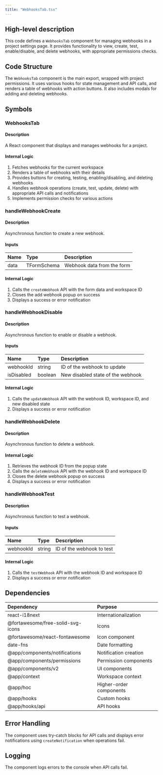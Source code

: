 ```yaml
---
title: "WebhooksTab.tsx"
---
```


## High-level description
This code defines a `WebhooksTab` component for managing webhooks in a project settings page. It provides functionality to view, create, test, enable/disable, and delete webhooks, with appropriate permissions checks.

## Code Structure
The `WebhooksTab` component is the main export, wrapped with project permissions. It uses various hooks for state management and API calls, and renders a table of webhooks with action buttons. It also includes modals for adding and deleting webhooks.

## Symbols

### WebhooksTab
#### Description
A React component that displays and manages webhooks for a project.

#### Internal Logic
1. Fetches webhooks for the current workspace
2. Renders a table of webhooks with their details
3. Provides buttons for creating, testing, enabling/disabling, and deleting webhooks
4. Handles webhook operations (create, test, update, delete) with appropriate API calls and notifications
5. Implements permission checks for various actions

### handleWebhookCreate
#### Description
Asynchronous function to create a new webhook.

#### Inputs
| Name | Type | Description |
|:-----|:-----|:------------|
| data | TFormSchema | Webhook data from the form |

#### Internal Logic
1. Calls the `createWebhook` API with the form data and workspace ID
2. Closes the add webhook popup on success
3. Displays a success or error notification

### handleWebhookDisable
#### Description
Asynchronous function to enable or disable a webhook.

#### Inputs
| Name | Type | Description |
|:-----|:-----|:------------|
| webhookId | string | ID of the webhook to update |
| isDisabled | boolean | New disabled state of the webhook |

#### Internal Logic
1. Calls the `updateWebhook` API with the webhook ID, workspace ID, and new disabled state
2. Displays a success or error notification

### handleWebhookDelete
#### Description
Asynchronous function to delete a webhook.

#### Internal Logic
1. Retrieves the webhook ID from the popup state
2. Calls the `deleteWebhook` API with the webhook ID and workspace ID
3. Closes the delete webhook popup on success
4. Displays a success or error notification

### handleWebhookTest
#### Description
Asynchronous function to test a webhook.

#### Inputs
| Name | Type | Description |
|:-----|:-----|:------------|
| webhookId | string | ID of the webhook to test |

#### Internal Logic
1. Calls the `testWebhook` API with the webhook ID and workspace ID
2. Displays a success or error notification

## Dependencies
| Dependency | Purpose |
|:-----------|:--------|
| react-i18next | Internationalization |
| @fortawesome/free-solid-svg-icons | Icons |
| @fortawesome/react-fontawesome | Icon component |
| date-fns | Date formatting |
| @app/components/notifications | Notification creation |
| @app/components/permissions | Permission components |
| @app/components/v2 | UI components |
| @app/context | Workspace context |
| @app/hoc | Higher-order components |
| @app/hooks | Custom hooks |
| @app/hooks/api | API hooks |

## Error Handling
The component uses try-catch blocks for API calls and displays error notifications using `createNotification` when operations fail.

## Logging
The component logs errors to the console when API calls fail.